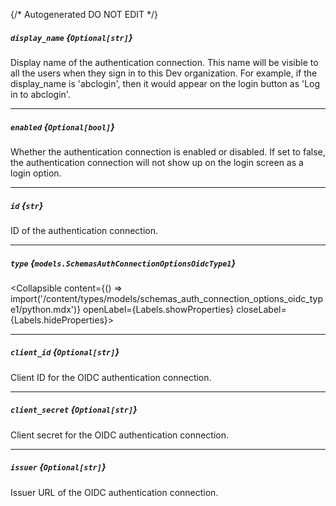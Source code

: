 {/* Autogenerated DO NOT EDIT  */}

##### `display_name` *{`Optional[str]`}*
Display name of the authentication connection. This name will be
visible to all the users when they sign in to this Dev
organization. For example, if the display_name is 'abclogin', then
it would appear on the login button as 'Log in to abclogin'.


---
##### `enabled` *{`Optional[bool]`}*
Whether the authentication connection is enabled or disabled. If
set to false, the authentication connection will not show up on the
login screen as a login option.


---
##### `id` *{`str`}*
ID of the authentication connection.

---
##### `type` *{`models.SchemasAuthConnectionOptionsOidcType1`}*
<Collapsible content={() => import('/content/types/models/schemas_auth_connection_options_oidc_type1/python.mdx')} openLabel={Labels.showProperties} closeLabel={Labels.hideProperties}>
</Collapsible>

---
##### `client_id` *{`Optional[str]`}*
Client ID for the OIDC authentication connection.

---
##### `client_secret` *{`Optional[str]`}*
Client secret for the OIDC authentication connection.

---
##### `issuer` *{`Optional[str]`}*
Issuer URL of the OIDC authentication connection.


